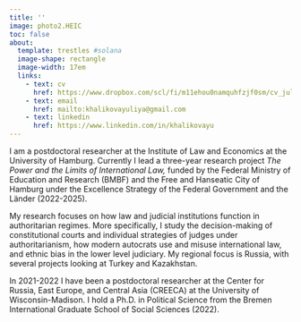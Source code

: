 ```yaml
---
title: ''
image: photo2.HEIC
toc: false
about: 
  template: trestles #solana
  image-shape: rectangle
  image-width: 17em
  links:
    - text: cv
      href: https://www.dropbox.com/scl/fi/m11ehou0namquhfzjf0sm/cv_july2025.pdf?rlkey=bq46jeg1m8i06vrys621ppu7d&st=y7hg5e03&dl=0
    - text: email
      href: mailto:khalikovayuliya@gmail.com
    - text: linkedin
      href: https://www.linkedin.com/in/khalikovayu
---
```


I am a postdoctoral researcher at the Institute of Law and Economics at the University of Hamburg. Currently I lead a three-year research project *The Power and the Limits of International Law,* funded by the Federal Ministry of Education and Research (BMBF) and the Free and Hanseatic City of Hamburg under the Excellence Strategy of the Federal Government and the Länder (2022-2025).

My research focuses on how law and judicial institutions function in authoritarian regimes. More specifically, I study the decision-making of constitutional courts and individual strategies of judges under authoritarianism, how modern autocrats use and misuse international law, and ethnic bias in the lower level judiciary. My regional focus is Russia, with several projects looking at Turkey and Kazakhstan.

In 2021-2022 I have been a postdoctoral researcher at the Center for Russia, East Europe, and Central Asia (CREECA) at the University of Wisconsin-Madison. I hold a Ph.D. in Political Science from the Bremen International Graduate School of Social Sciences (2022).
